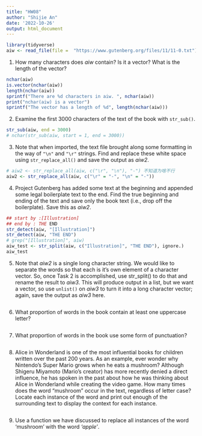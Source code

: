 ```yaml
---
title: "HW08"
author: "Shijie An"
date: '2022-10-26'
output: html_document
---
```


```r
library(tidyverse)
aiw <- read_file(file =  "https://www.gutenberg.org/files/11/11-0.txt")
```

1. How many characters does *aiw* contain? Is it a vector? What is the length of the vector?
```r
nchar(aiw)
is.vector(nchar(aiw))
length(nchar(aiw))
sprintf("There are %d characters in aiw. ", nchar(aiw))
print("nchar(aiw) is a vector")
sprintf("The vector has a length of %d", length(nchar(aiw)))
```


2. Examine the first 3000 characters of the text of the book with `str_sub()`.
```r
str_sub(aiw, end = 3000)
# nchar(str_sub(aiw, start = 1, end = 3000))
```

3. Note that when imported, the text file brought along some formatting in the way of
`"\n"` and `"\r"` strings. Find and replace these white space using `str_replace_all()` and
save the output as *aiw2*.
```r
# aiw2 <- str_replace_all(aiw, c("\r", "\n"), "-") 不知道为啥不行
aiw2 <- str_replace_all(aiw, c("\r" = "-", "\n" = "-"))

```

4. Project Gutenberg has added some text at the beginning and appended some legal
boilerplate text to the end. Find the true beginning and ending of the text and save only the
book text (i.e., drop off the boilerplate). Save this as *aiw2*.
```r
## start by :[Illustration]
## end by : THE END
str_detect(aiw, "[Illustration]")
str_detect(aiw, "THE END")
# grep("[Illustration]", aiw)
aiw_test <- str_split(aiw, c("Illustration]", "THE END"), ignore.)
aiw_test
```

5. Note that *aiw2* is a single long character string. We would like to separate the words
so that each is it’s own element of a character vector. So, once Task 2 is accomplished, use
str_split() to do that and rename the result to *aiw3*. This will produce output in a list,
but we want a vector, so use `unlist()` on *aiw3* to turn it into a long character vector; again,
save the output as *aiw3* here.
```r

```

6. What proportion of words in the book contain at least one uppercase letter?
```r

```

7. What proportion of words in the book use some form of punctuation?
```r

```

8. Alice in Wonderland is one of the most influential books for children written over the
past 200 years. As an example, ever wonder why Nintendo’s Super Mario grows when he eats
a mushroom? Although Shigeru Miyamoto (Mario’s creator) has more recently denied a direct
influence, he has spoken in the past about how he was thinking about Alice in Wonderland
while creating the video game. How many times does the word "mushroom" occur in the
text, regardless of letter case? Locate each instance of the word and print out enough of the
surrounding text to display the context for each instance.
```r

```

9. Use a function we have discussed to replace all instances of the word ‘mushroom’
with the word *‘apple’*.
```r

```